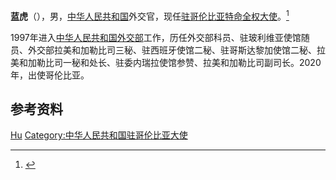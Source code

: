 '''蓝虎'''（{{bd|1974年|11月|}}），男，[[中华人民共和国|中华人民共和国]]外交官，现任[[中国驻哥伦比亚大使列表|驻哥伦比亚特命全权大使]]。<ref>{{Cite web|title=大使简历|url=http://co.china-embassy.org/chn/sgjs/dsjl/|accessdate=2021-03-27|work=中华人民共和国驻哥伦比亚大使馆}}</ref>

1997年进入[[中华人民共和国外交部|中华人民共和国外交部]]工作，历任外交部科员、驻玻利维亚使馆随员、外交部拉美和加勒比司三秘、驻西班牙使馆二秘、驻哥斯达黎加使馆二秘、拉美和加勒比司一秘和处长、驻委内瑞拉使馆参赞、拉美和加勒比司副司长。2020年，出使哥伦比亚。

== 参考资料 ==
{{reflist}}

{{start box}}
{{s-dip}}
{{succession box|[[李念平|李念平]]|现任|[[中国驻哥伦比亚大使列表|中华人民共和国驻哥伦比亚大使]]|2020年1月－}}
{{end box}}

{{Authority control}}
{{DEFAULTSORT:Lan蓝}}
[[Category:蓝姓|Hu]]
[[Category:中华人民共和国驻哥伦比亚大使|Category:中华人民共和国驻哥伦比亚大使]]